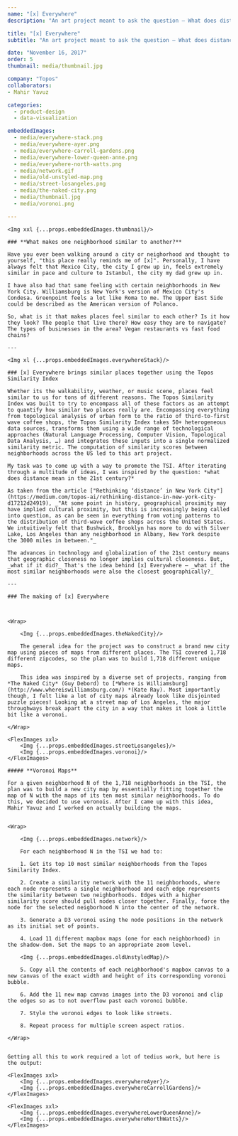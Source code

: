 ```yaml
---
name: "[x] Everywhere"
description: "An art project meant to ask the question — What does distance mean in the 21st century? [x] Everywhere is a visual (and arguably insane) way to explore neighborhood similarities."

title: "[x] Everywhere"
subtitle: "An art project meant to ask the question — What does distance mean in the 21st century? [x] Everywhere is a visual (and arguably insane) way to explore neighborhood similarities."

date: "November 16, 2017"
order: 5
thumbnail: media/thumbnail.jpg

company: "Topos"
collaborators: 
- Mahir Yavuz

categories:
  - product-design
  - data-visualization

embeddedImages:
  - media/everywhere-stack.png
  - media/everywhere-ayer.png
  - media/everywhere-carroll-gardens.png
  - media/everywhere-lower-queen-anne.png
  - media/everywhere-north-watts.png
  - media/network.gif
  - media/old-unstyled-map.png
  - media/street-losangeles.png
  - media/the-naked-city.png
  - media/thumbnail.jpg
  - media/voronoi.png

---
```


	<Img xxl {...props.embeddedImages.thumbnail}/>

	### **What makes one neighborhood similar to another?**

	Have you ever been walking around a city or neighorhood and thought to yourself, "this place really reminds me of [x]". Personally, I have always felt that Mexico City, the city I grew up in, feels extremely similar in pace and culture to Istanbul, the city my dad grew up in. 

	I have also had that same feeling with certain neighborhoods in New York City. Williamsburg is New York's version of Mexico City's Condesa. Greenpoint feels a lot like Roma to me. The Upper East Side could be described as the American version of Polanco. 

	So, what is it that makes places feel similar to each other? Is it how they look? The people that live there? How easy they are to navigate? The types of businesses in the area? Vegan restaurants vs fast food chains?

	---

	<Img xl {...props.embeddedImages.everywhereStack}/>

	### [x] Everywhere brings similar places together using the Topos Similarity Index

	Whether its the walkability, weather, or music scene, places feel similar to us for tons of different reasons. The Topos Similarity Index was built to try to encompass all of these factors as an attempt to quantify how similar two places really are. Encompassing everything from topological analysis of urban form to the ratio of third-to-first wave coffee shops, the Topos Similarity Index takes 50+ heterogeneous data sources, transforms them using a wide range of technological approaches (Natural Language Processing, Computer Vision, Topological Data Analysis, …) and integrates these inputs into a single normalized similarity metric. The computation of similarity scores between neighborhoods across the US led to this art project.

	My task was to come up with a way to promote the TSI. After iterating through a multitude of ideas, I was inspired by the question: *what does distance mean in the 21st century?*

	As taken from the article ["Rethinking ‘distance’ in New York City"](https://medium.com/topos-ai/rethinking-distance-in-new-york-city-d17212d24919), _"At some point in history, geographical proximity may have implied cultural proximity, but this is increasingly being called into question, as can be seen in everything from voting patterns to the distribution of third-wave coffee shops across the United States. We intuitively felt that Bushwick, Brooklyn has more to do with Silver Lake, Los Angeles than any neighborhood in Albany, New York despite the 3000 miles in between."_

	The advances in technology and globalization of the 21st century means that geographic closeness no longer implies cultural closeness. But, _what if it did?_ That's the idea behind [x] Everywhere — _what if the most similar neighborhoods were also the closest geographically?_

	---

	### The making of [x] Everywhere

	

	<Wrap>

		<Img {...props.embeddedImages.theNakedCity}/>

		The general idea for the project was to construct a brand new city map using pieces of maps from different places. The TSI covered 1,718 different zipcodes, so the plan was to build 1,718 different unique maps. 

		This idea was inspired by a diverse set of projects, ranging from *The Naked City* (Guy Debord) to [*Where is Williamsburg](http://www.whereiswilliamsburg.com/) *(Kate Ray). Most importantly though, I felt like a lot of city maps already look like disjointed puzzle pieces! Looking at a street map of Los Angeles, the major throughways break apart the city in a way that makes it look a little bit like a voronoi. 

	</Wrap>

	<FlexImages xxl>
		<Img {...props.embeddedImages.streetLosangeles}/>
		<Img {...props.embeddedImages.voronoi}/>
	</FlexImages>

	##### **Voronoi Maps**

	For a given neighborhood N of the 1,718 neighborhoods in the TSI, the plan was to build a new city map by essentially fitting together the map of N with the maps of its ten most similar neighborhoods. To do this, we decided to use voronois. After I came up with this idea, Mahir Yavuz and I worked on actually building the maps. 


	<Wrap>

		<Img {...props.embeddedImages.network}/>

		For each neighborhood N in the TSI we had to:

		1. Get its top 10 most similar neighborhoods from the Topos Similarity Index. 

		2. Create a similarity network with the 11 neighborhoods, where each node represents a single neighborhood and each edge represents the similarity between two neighborhoods. Edges with a higher similarity score should pull nodes closer together. Finally, force the node for the selected neigborhood N into the center of the network. 

		3. Generate a D3 voronoi using the node positions in the network as its initial set of points.

		4. Load 11 different mapbox maps (one for each neighborhood) in the shadow-dom. Set the maps to an appropriate zoom level.

		<Img {...props.embeddedImages.oldUnstyledMap}/>

		5. Copy all the contents of each neighborhood's mapbox canvas to a new canvas of the exact width and height of its corresponding voronoi bubble. 

		6. Add the 11 new map canvas images into the D3 voronoi and clip the edges so as to not overflow past each voronoi bubble.

		7. Style the voronoi edges to look like streets.

		8. Repeat process for multiple screen aspect ratios. 

	</Wrap>


	Getting all this to work required a lot of tedius work, but here is the output:
	
	<FlexImages xxl>
		<Img {...props.embeddedImages.everywhereAyer}/>
		<Img {...props.embeddedImages.everywhereCarrollGardens}/>
	</FlexImages>

	<FlexImages xxl>
		<Img {...props.embeddedImages.everywhereLowerQueenAnne}/>
		<Img {...props.embeddedImages.everywhereNorthWatts}/>
	</FlexImages>
	
	
